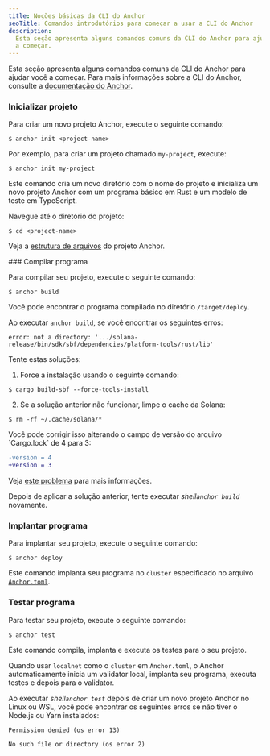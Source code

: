 ```yaml
---
title: Noções básicas da CLI do Anchor
seoTitle: Comandos introdutórios para começar a usar a CLI do Anchor
description:
  Esta seção apresenta alguns comandos comuns da CLI do Anchor para ajudar você
  a começar.
---
```


Esta seção apresenta alguns comandos comuns da CLI do Anchor para ajudar você a
começar. Para mais informações sobre a CLI do Anchor, consulte a
[documentação do Anchor](https://www.anchor-lang.com/docs).

<Steps>
<Step>

### Inicializar projeto

Para criar um novo projeto Anchor, execute o seguinte comando:

```terminal
$ anchor init <project-name>
```

Por exemplo, para criar um projeto chamado `my-project`, execute:

```terminal
$ anchor init my-project
```

Este comando cria um novo diretório com o nome do projeto e inicializa um novo
projeto Anchor com um programa básico em Rust e um modelo de teste em
TypeScript.

Navegue até o diretório do projeto:

```terminal
$ cd <project-name>
```

Veja a
[estrutura de arquivos](https://www.anchor-lang.com/docs/quickstart/local#project-file-structure)
do projeto Anchor.

</Step>

<Step>
### Compilar programa

Para compilar seu projeto, execute o seguinte comando:

```terminal
$ anchor build
```

Você pode encontrar o programa compilado no diretório `/target/deploy`.

<Callout type="warn">

Ao executar `anchor build`, se você encontrar os seguintes erros:

<Accordions>
<Accordion title="error: not a directory">

```
error: not a directory: '.../solana-release/bin/sdk/sbf/dependencies/platform-tools/rust/lib'
```

Tente estas soluções:

1. Force a instalação usando o seguinte comando:

```terminal
$ cargo build-sbf --force-tools-install
```

2. Se a solução anterior não funcionar, limpe o cache da Solana:

```terminal
$ rm -rf ~/.cache/solana/*
```

</Accordion>

<Accordion title="arquivo de bloqueio versão 4 requer `-Znext-lockfile-bump`">
Você pode corrigir isso alterando o campo de versão do arquivo `Cargo.lock` de 4 para 3:

```diff title="Cargo.lock"
-version = 4
+version = 3
```

Veja [este problema](https://github.com/solana-foundation/anchor/issues/3392)
para mais informações.

</Accordion>

</Accordions>

Depois de aplicar a solução anterior, tente executar _shell`anchor build`_
novamente.

</Callout>

</Step>
<Step>

### Implantar programa

Para implantar seu projeto, execute o seguinte comando:

```terminal
$ anchor deploy
```

Este comando implanta seu programa no `cluster` especificado no arquivo
[`Anchor.toml`](https://www.anchor-lang.com/docs/references/anchor-toml).

</Step>
<Step>

### Testar programa

Para testar seu projeto, execute o seguinte comando:

```terminal
$ anchor test
```

<Callout>

Este comando compila, implanta e executa os testes para o seu projeto.

Quando usar `localnet` como o `cluster` em `Anchor.toml`, o Anchor
automaticamente inicia um validator local, implanta seu programa, executa testes
e depois para o validator.

</Callout>

<Callout type="warn">

Ao executar _shell`anchor test`_ depois de criar um novo projeto Anchor no Linux
ou WSL, você pode encontrar os seguintes erros se não tiver o Node.js ou Yarn
instalados:

```
Permission denied (os error 13)
```

```
No such file or directory (os error 2)
```

</Callout>

</Step>
</Steps>
